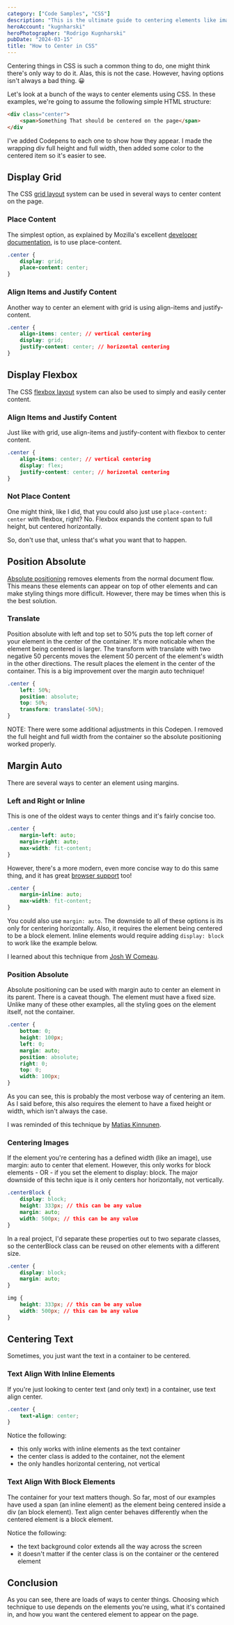 ```yaml
---
category: ["Code Samples", "CSS"]
description: "This is the ultimate guide to centering elements like images, text, and just about anything else using CSS."
heroAccount: "kugnharski"
heroPhotographer: "Rodrigo Kugnharski"
pubDate: "2024-03-15"
title: "How to Center in CSS"
---
```


Centering things in CSS is such a common thing to do, one might think there's only way to do it. Alas, this is not the case. However, having options isn't always a bad thing. &#128512;

Let's look at a bunch of the ways to center elements using CSS. In these examples, we're going to assume the following simple HTML structure:

```html
<div class="center">
	<span>Something That should be centered on the page</span>
</div
```

I've added Codepens to each one to show how they appear. I made the wrapping div full height and full width, then added some color to the centered item so it's easier to see.



## Display Grid

The CSS [grid layout](https://developer.mozilla.org/en-US/docs/Web/CSS/CSS_grid_layout) system can be used in several ways to center content on the page.


### Place Content

The simplest option, as explained by Mozilla's excellent [developer documentation](https://developer.mozilla.org/en-US/docs/Web/CSS/Layout_cookbook/Center_an_element), is to use place-content.

```css
.center {
	display: grid;
	place-content: center;
}
```

<Codepen height="600px" id="OJGbVxa" title="Center with grid and place content" />


### Align Items and Justify Content

Another way to center an element with grid is using align-items and justify-content.

```css
.center {
	align-items: center; // vertical centering
	display: grid;
	justify-content: center; // horizontal centering
}
```

<Codepen height="600px" id="LYvbpGr" title="Center with grid, align items, and justify content" />



## Display Flexbox

The CSS [flexbox layout](https://developer.mozilla.org/en-US/docs/Web/CSS/CSS_flexible_box_layout) system can also be used to simply and easily center content.


### Align Items and Justify Content

Just like with grid, use align-items and justify-content with flexbox to center content.

```css
.center {
	align-items: center; // vertical centering
	display: flex;
	justify-content: center; // horizontal centering
}
```

<Codepen height="600px" id="YzMpXBj" title="Center with flex, align items, and justify content" />


### Not Place Content

One might think, like I did, that you could also just use `place-content: center` with flexbox, right? No. Flexbox expands the content span to full height, but centered horizontally.

<Codepen height="600px" id="wvZoaYb" title="Center with Flexbox & Place Content" />

So, don't use that, unless that's what you want that to happen.



## Position Absolute

[Absolute positioning](https://developer.mozilla.org/en-US/docs/Web/CSS/position) removes elements from the normal document flow. This means these elements can appear on top of other elements and can make styling things more difficult. However, there may be times when this is the best solution.


### Translate

Position absolute with left and top set to 50% puts the top left corner of your element in the center of the container. It's more noticable when the element being centered is larger. The transform with translate with two negative 50 percents moves the element 50 percent of the element's width in the other directions. The result places the element in the center of the container. This is a big improvement over the margin auto technique!

```css
.center {
	left: 50%;
	position: absolute;
	top: 50%;
	transform: translate(-50%);
}
```

<Codepen height="600px" id="MWRbwde" title="Center with position absolute and translate" />

NOTE: There were some additional adjustments in this Codepen. I removed the full height and full width from the container so the absolute positioning worked properly.



## Margin Auto

There are several ways to center an element using margins.


### Left and Right or Inline

This is one of the oldest ways to center things and it's fairly concise too.

```css
.center {
	margin-left: auto;
	margin-right: auto;
	max-width: fit-content;
}
```

However, there's a more modern, even more concise way to do this same thing, and it has great [browser support](https://caniuse.com/mdn-css_properties_margin-inline) too!

```css
.center {
	margin-inline: auto;
	max-width: fit-content;
}
```

You could also use `margin: auto`. The downside to all of these options is its only for centering horizontally. Also, it requires the element being centered to be a block element. Inline elements would require adding `display: block` to work like the example below.

<Codepen height="600px" id="BaEQwvb" title="Center a block element horizontally using margin inline" />

I learned about this technique from [Josh W Comeau](https://www.joshwcomeau.com/css/center-a-div/#centering-with-auto-margins-1).


### Position Absolute

Absolute positioning can be used with margin auto to center an element in its parent. There is a caveat though. The element must have a fixed size. Unlike many of these other examples, all the styling goes on the element itself, not the container.

```css
.center {
	bottom: 0;
	height: 100px;
	left: 0;
	margin: auto;
	position: absolute;
	right: 0;
	top: 0;
	width: 100px;
}
```

As you can see, this is probably the most verbose way of centering an item. As I said before, this also requires the element to have a fixed height or width, which isn't always the case.

<Codepen height="600px" id="WNWoZdW" title="Center a fixed-dimension element with position absolute and margin auto" />

I was reminded of this technique by [Matias Kinnunen](https://mtsknn.fi/blog/css-vertical-margin-auto/).


### Centering Images

If the element you're centering has a defined width (like an image), use margin: auto to center that element. However, this only works for block elements - OR - if you set the element to display: block. The major downside of this techn ique is it only centers hor horizontally, not vertically.

```css
.centerBlock {
	display: block;
	height: 333px; // this can be any value
	margin: auto;
	width: 500px; // this can be any value
}
```

In a real project, I'd separate these properties out to two separate classes, so the centerBlock class can be reused on other elements with a different size.

```css
.center {
	display: block;
	margin: auto;
}

img {
	height: 333px; // this can be any value
	width: 500px; // this can be any value
}
```

<Codepen height="600px" id="JjVbrOW" title="Center an image with display block and margin auto" />



## Centering Text

Sometimes, you just want the text in a container to be centered.


### Text Align With Inline Elements

If you're just looking to center text (and only text) in a container, use text align center.

```css
.center {
	text-align: center;
}
```

<Codepen height="600px" id="ExJNjBv" title="Center text in a span" />

Notice the following:
* this only works with inline elements as the text container
* the center class is added to the container, not the element
* the only handles horizontal centering, not vertical


### Text Align With Block Elements

The container for your text matters though. So far, most of our examples have used a span (an inline element) as the element being centered inside a div (an block element). Text align center behaves differently when the centered element is a block element.

<Codepen height="600px" id="ZEZBbzL" title="Center text in a div" />

Notice the following:
* the text background color extends all the way across the screen
* it doesn't matter if the center class is on the container or the centered element



## Conclusion

As you can see, there are loads of ways to center things. Choosing which technique to use depends on the elements you're using, what it's contained in, and how you want the centered element to appear on the page.

